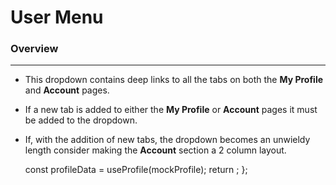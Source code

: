 

<Meta title="Features/Navigation/User Menu" component={UserMenu} />

# User Menu

### Overview

---

- This dropdown contains deep links to all the tabs on both the **My Profile** and **Account** pages.
- If a new tab is added to either the **My Profile** or **Account** pages it must be added to the dropdown.
- If, with the addition of new tabs, the dropdown becomes an unwieldy length consider making the **Account** section a 2 column layout.

  const profileData = useProfile(mockProfile);
  return <UserMenu />;
};

<Canvas>
  <Story name="User Menu">
    <Template />
  </Story>
</Canvas>
